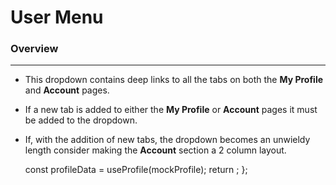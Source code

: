 

<Meta title="Features/Navigation/User Menu" component={UserMenu} />

# User Menu

### Overview

---

- This dropdown contains deep links to all the tabs on both the **My Profile** and **Account** pages.
- If a new tab is added to either the **My Profile** or **Account** pages it must be added to the dropdown.
- If, with the addition of new tabs, the dropdown becomes an unwieldy length consider making the **Account** section a 2 column layout.

  const profileData = useProfile(mockProfile);
  return <UserMenu />;
};

<Canvas>
  <Story name="User Menu">
    <Template />
  </Story>
</Canvas>
